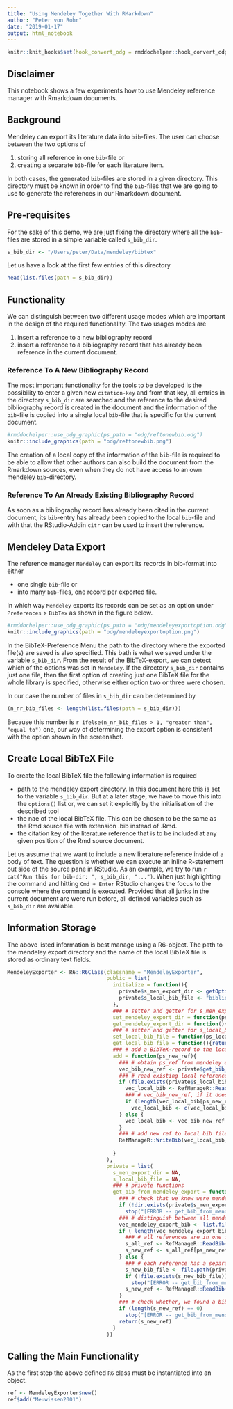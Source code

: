 ```yaml
---
title: "Using Mendeley Together With RMarkdown"
author: "Peter von Rohr"
date: "2019-01-17"
output: html_notebook
---
```


```r
knitr::knit_hooks$set(hook_convert_odg = rmddochelper::hook_convert_odg)
```

## Disclaimer
This notebook shows a few experiments how to use Mendeley reference manager with Rmarkdown documents.


## Background
Mendeley can export its literature data into `bib`-files. The user can choose between the two options of 

1. storing all reference in one `bib`-file or
2. creating a separate `bib`-file for each literature item.

In both cases, the generated `bib`-files are stored in a given directory. This directory must be known in order to find the `bib`-files that we are going to use to generate the references in our Rmarkdown document.


## Pre-requisites
For the sake of this demo, we are just fixing the directory where all the `bib`-files are stored in a simple variable called `s_bib_dir`.

```r
s_bib_dir <- "/Users/peter/Data/mendeley/bibtex"
```

Let us have a look at the first few entries of this directory

```r
head(list.files(path = s_bib_dir))
```


## Functionality
We can distinguish between two different usage modes which are important in the design of the required functionality. The two usages modes are 

1. insert a reference to a new bibliography record
2. insert a reference to a bibliography record that has already been reference in the current document.


### Reference To A New Bibliography Record
The most important functionality for the tools to be developed is the possibility to enter a given new `citation-key` and from that key, all entries in the directory `s_bib_dir` are searched and the reference to the desired bibliography record is created in the document and the information of the `bib`-file is copied into a single local `bib`-file that is specific for the current document. 

```r
#rmddochelper::use_odg_graphic(ps_path = "odg/reftonewbib.odg")
knitr::include_graphics(path = "odg/reftonewbib.png")
```


The creation of a local copy of the information of the `bib`-file is required to be able to allow that other authors can also build the document from the Rmarkdown sources, even when they do not have access to an own mendeley `bib`-directory.


### Reference To An Already Existing Bibliography Record
As soon as a bibliography record has already been cited in the current document, its `bib`-entry has already been copied to the local `bib`-file and with that the RStudio-Addin `citr` can be used to insert the reference.
 

## Mendeley Data Export
The reference manager `Mendeley` can export its records in bib-format into either 

* one single `bib`-file or 
* into many `bib`-files, one record per exported file. 

In which way `Mendeley` exports its records can be set as an option under `Preferences` > `BibTex` as shown in the figure below.

```r
#rmddochelper::use_odg_graphic(ps_path = "odg/mendeleyexportoption.odg")
knitr::include_graphics(path = "odg/mendeleyexportoption.png")
```
 
 In the BibTeX-Preference Menu the path to the directory where the exported file(s) are saved is also specified. This bath is what we saved under the variable `s_bib_dir`. From the result of the BibTeX-export, we can detect which of the options was set in `Mendeley`. If the directory `s_bib_dir` contains just one file, then the first option of creating just one BibTeX file for the whole library is specified, otherwise either option two or three were chosen.
 
 In our case the number of files in `s_bib_dir` can be determined by 
 
```r
(n_nr_bib_files <- length(list.files(path = s_bib_dir)))
```

Because this number is `r ifelse(n_nr_bib_files > 1, "greater than", "equal to")` one, our way of determining the export option is consistent with the option shown in the screenshot.


## Create Local BibTeX File
To create the local BibTeX file the following information is required

* path to the mendeley export directory. In this document here this is set to the variable `s_bib_dir`. But at a later stage, we have to move this into the `options()` list or, we can set it explicitly by the initialisation of the described tool
* the nae of the local BibTeX file. This can be chosen to be the same as the Rmd source file with extension .bib instead of .Rmd. 
* the citation key of the literature reference that is to be included at any given position of the Rmd source document.

Let us assume that we want to include a new literature reference inside of a body of text. The question is whether we can execute an inline R-statement out side of the source pane in RStudio. As an example, we try to run `r cat("Run this for bib-dir: ", s_bib_dir, "...")`. When just highlighting the command and hitting `Cmd + Enter` RStudio changes the focus to the console where the command is executed. Provided that all junks in the current document are were run before, all defined variables such as `s_bib_dir` are available. 


## Information Storage
The above listed information is best manage using a R6-object. The path to the mendeley export directory and the name of the local BibTeX file is stored as ordinary text fields. 

```r
MendeleyExporter <- R6::R6Class(classname = "MendeleyExporter",
                                public = list(
                                  initialize = function(){
                                    private$s_men_export_dir <- getOption("rmddh.mendeley.export.dir")
                                    private$s_local_bib_file <- "bibliography.bib"
                                  },
                                  ### # setter and getter for s_men_export_dir
                                  set_mendeley_export_dir = function(ps_men_export_dir){private$s_men_export_dir <- ps_men_export_dir},
                                  get_mendeley_export_dir = function(){return(private$s_men_export_dir)},
                                  ### # setter and getter for s_local_bib_file
                                  set_local_bib_file = function(ps_local_bib_file){private$s_local_bib_file <- ps_local_bib_file},
                                  get_local_bib_file = function(){return(private$s_local_bib_file)},
                                  ### # add a BibTeX-record to the local bib file
                                  add = function(ps_new_ref){
                                    ### # obtain ps_ref from mendeley export dir
                                    vec_bib_new_ref <- private$get_bib_from_mendeley_export(ps_new_ref)
                                    ### # read existing local references from s_local_bib_file
                                    if (file.exists(private$s_local_bib_file)){
                                      vec_local_bib <- RefManageR::ReadBib(file = private$s_local_bib_file)
                                      ### # vec_bib_new_ref, if it does not exist yet
                                      if (length(vec_local_bib[ps_new_ref]) == 0)
                                        vec_local_bib <- c(vec_local_bib, vec_bib_new_ref)
                                    } else {
                                      vec_local_bib <- vec_bib_new_ref
                                    }
                                    ### # add new ref to local bib file
                                    RefManageR::WriteBib(vec_local_bib, file = private$s_local_bib_file)
                                                
                                  }
                                ),
                                private = list(
                                  s_men_export_dir = NA,
                                  s_local_bib_file = NA,
                                  ### # private functions
                                  get_bib_from_mendeley_export = function(ps_new_ref){
                                    ### # check that we know were mendeley export dir is and that it exists
                                    if (!dir.exists(private$s_men_export_dir))
                                      stop("[ERROR -- get_bib_from_mendeley_export] Cannot find mendeley export directory: ", private$s_men_export_dir)
                                    ### # distinguish between all mendeley exports in one file or in separate files
                                    vec_mendeley_export_bib <- list.files(path = private$s_men_export_dir, pattern = "bib$")
                                    if ( length(vec_mendeley_export_bib) == 1 ){
                                      ### # all references are in one file
                                      s_all_ref <- RefManageR::ReadBib(file = file.path(private$s_men_export_dir,vec_mendeley_export_bib))
                                      s_new_ref <- s_all_ref[ps_new_ref]
                                    } else {
                                      ### # each reference has a separate file
                                      s_new_bib_file <- file.path(private$s_men_export_dir, paste0(ps_new_ref, ".bib"))
                                      if (!file.exists(s_new_bib_file))
                                        stop("[ERROR -- get_bib_from_mendeley_export] Cannot find bib file for reference: ", ps_new_ref)
                                      s_new_ref <- RefManageR::ReadBib(file = s_new_bib_file)
                                    }
                                    ### # check whether, we found a bib entry for ps_new_ref
                                    if (length(s_new_ref) == 0)
                                      stop("[ERROR -- get_bib_from_mendeley_export] Cannot find bib entry for reference: ", ps_new_ref)
                                    return(s_new_ref)
                                  }
                                ))
```


## Calling the Main Functionality
As the first step the above defined `R6` class must be instantiated into an object. 

```r
ref <- MendeleyExporter$new()
ref$add("Meuwissen2001")
```

